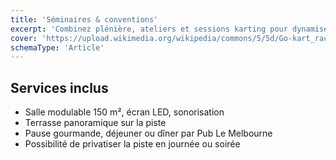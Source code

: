 ```yaml
---
title: 'Séminaires & conventions'
excerpt: 'Combinez plénière, ateliers et sessions karting pour dynamiser vos évènements corporate.'
cover: 'https://upload.wikimedia.org/wikipedia/commons/5/5d/Go-kart_race_in_Bristol.jpg'
schemaType: 'Article'
---
```


## Services inclus

- Salle modulable 150 m², écran LED, sonorisation
- Terrasse panoramique sur la piste
- Pause gourmande, déjeuner ou dîner par Pub Le Melbourne
- Possibilité de privatiser la piste en journée ou soirée
